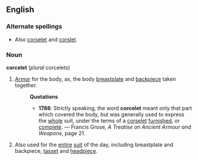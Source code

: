 ==English==
===Alternate spellings===
* Also [[corselet]] and [[corslet]].
===Noun===
'''corcelet''' (''plural'' corcelets)
#[[Armor]] for the body, as, the body [[breastplate]] and [[backpiece]] taken together.
#:'''Quotations'''
#:*'''1786''': Strictly speaking, the word '''corcelet''' meant only that part which covered the body, but was generally used to express the [[whole]] suit, under the terms of a [[corselet]] [[furnish]]ed, or [[complete]]. &mdash; Francis Grose, ''A Treatise on Ancient Armour and Weapons'', page 21.
#Also used for the [[entire]] [[suit]] of the day, including breastplate and backpiece, [[tasset]] and [[headpiece]].